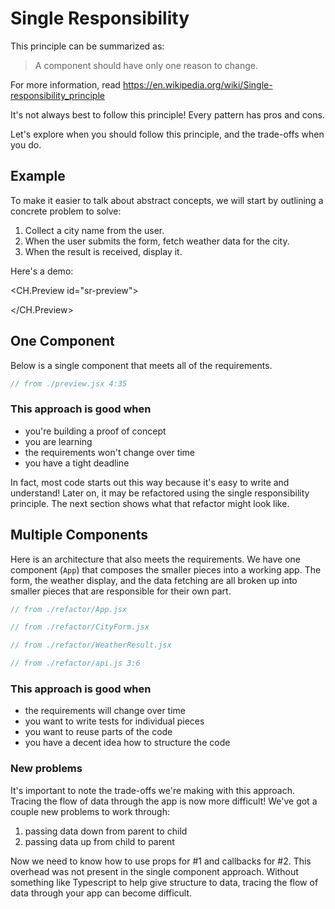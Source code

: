 
# Single Responsibility

This principle can be summarized as:

> A component should have only one reason to change.

For more information, read https://en.wikipedia.org/wiki/Single-responsibility_principle

<Callout type="warning" emoji="⚠️">
  It's not always best to follow this principle! Every pattern has pros and
  cons.
</Callout>

Let's explore when you should follow this principle, and the trade-offs when you do.

## Example

To make it easier to talk about abstract concepts, we will start by outlining a concrete problem to solve:

1. Collect a city name from the user.
2. When the user submits the form, fetch weather data for the city.
3. When the result is received, display it.

Here's a demo:


<CH.Preview id="sr-preview">

<App />

</CH.Preview>

## One Component

Below is a single component that meets all of the requirements.

```jsx App.jsx
// from ./preview.jsx 4:35
```

### This approach is good when

- you're building a proof of concept
- you are learning
- the requirements won't change over time
- you have a tight deadline

In fact, most code starts out this way because it's easy to write and understand!
Later on, it may be refactored using the single responsibility principle.
The next section shows what that refactor might look like.

## Multiple Components

Here is an architecture that also meets the requirements.
We have one component (`App`) that composes the smaller
pieces into a working app. The form, the weather display, and the data fetching
are all broken up into smaller pieces that are responsible for their own part.

```jsx App.jsx
// from ./refactor/App.jsx
```

```jsx CityForm.jsx
// from ./refactor/CityForm.jsx
```

```jsx WeatherResult.jsx
// from ./refactor/WeatherResult.jsx
```

```js api.js
// from ./refactor/api.js 3:6
```

### This approach is good when

- the requirements will change over time
- you want to write tests for individual pieces
- you want to reuse parts of the code
- you have a decent idea how to structure the code

### New problems

It's important to note the trade-offs we're making with this approach.
Tracing the flow of data through the app is now more difficult! We've got
a couple new problems to work through:

1. passing data down from parent to child
2. passing data up from child to parent

Now we need to know how to use props for #1 and callbacks for #2. This overhead
was not present in the single component approach. Without something like Typescript
to help give structure to data, tracing the flow of data through your app can become
difficult.

